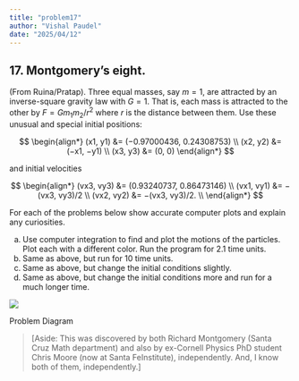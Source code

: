 ```yaml
---
title: "problem17"
author: "Vishal Paudel"
date: "2025/04/12"
---
```


::: {.callout collapse=true}
# 17\. **Montgomery’s eight.**

(From Ruina/Pratap). Three equal masses, say $m = 1$, are attracted by an inverse-square gravity law with $G = 1$. That is, each mass is attracted to the other by $F = G m_1 m_2 / r^2$ where $r$ is the distance between them. Use these unusual and special initial positions:

$$
\begin{align*}
(x1, y1) &= (−0.97000436, 0.24308753) \\
(x2, y2) &= (−x1, −y1) \\
(x3, y3) &= (0, 0)
\end{align*}
$$

and initial velocities

$$
\begin{align*}
(vx3, vy3) &= (0.93240737, 0.86473146) \\
(vx1, vy1) &= −(vx3, vy3)/2 \\
(vx2, vy2) &= −(vx3, vy3)/2. \\
\end{align*}
$$

For each of the problems below show accurate computer plots and explain any curiosities.

(a) Use computer integration to find and plot the motions of the particles. Plot each with a different color. Run the program for 2.1 time units.
(b) Same as above, but run for 10 time units.
(c) Same as above, but change the initial conditions slightly.
(d) Same as above, but change the initial conditions more and run for a much longer time.

::::: {#fig-p17prob}
![](../../media/problem17/problem17-fbd.png)

Problem Diagram
:::::

> \[Aside: This was discovered by both Richard Montgomery (Santa Cruz Math department) and also by ex-Cornell Physics PhD student Chris Moore (now at Santa FeInstitute), independently. And, I know both of them, independently.\]
:::
